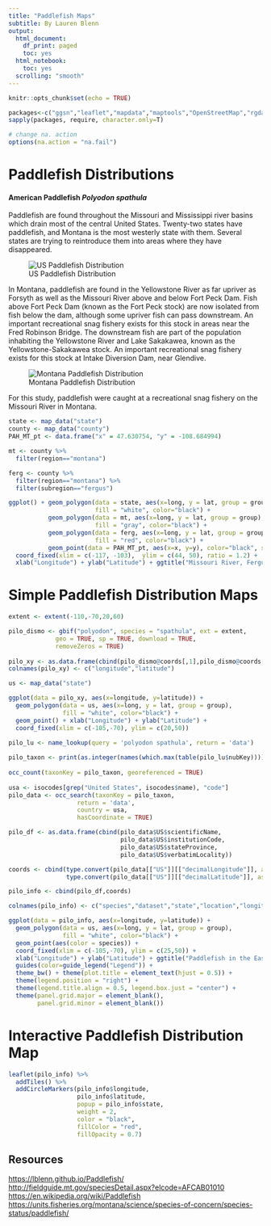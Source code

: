 ```yaml
---
title: "Paddlefish Maps"
subtitle: By Lauren Blenn
output:
  html_document:
    df_print: paged
    toc: yes
  html_notebook:
    toc: yes
  scrolling: "smooth"
---
```


```r
knitr::opts_chunk$set(echo = TRUE)

packages<-c("ggsn","leaflet","mapdata","maptools","OpenStreetMap","rgdal","smoothr","sf","sp","tidyverse","tmap", "dismo", "rgbif", "viridis", "rasterVis", "utils", "ggplot2", "maps", "tmaptools")
sapply(packages, require, character.only=T)

# change na. action
options(na.action = "na.fail")
```

# Paddlefish Distributions  
#### American Paddlefish _Polyodon spathula_  

Paddlefish are found throughout the Missouri and Mississippi river basins which drain most of the central United States. Twenty-two states have paddlefish, and Montana is the most westerly state with them. Several states are trying to reintroduce them into areas where they have disappeared.   

![US Paddlefish Distribution](F:/BIOL5700R/Paddlefish/PAH_US_Dist.png)  

In Montana, paddlefish are found in the Yellowstone River as far upriver as Forsyth as well as the Missouri River above and below Fort Peck Dam. Fish above Fort Peck Dam (known as the Fort Peck stock) are now isolated from fish below the dam, although some upriver fish can pass downstream. An important recreational snag fishery exists for this stock in areas near the Fred Robinson Bridge. The downstream fish are part of the population inhabiting the Yellowstone River and Lake Sakakawea, known as the Yellowstone-Sakakawea stock. An important recreational snag fishery exists for this stock at Intake Diversion Dam, near Glendive.  

![Montana Paddlefish Distribution](F:/BIOL5700R/Paddlefish/PAH_MT_Dist.png)  

For this study, paddlefish were caught at a recreational snag fishery on the Missouri River in Montana.  

```r
state <- map_data("state")
county <- map_data("county")
PAH_MT_pt <- data.frame("x" = 47.630754, "y" = -108.684994)

mt <- county %>% 
  filter(region=="montana")

ferg <- county %>% 
  filter(region=="montana") %>% 
  filter(subregion=="fergus")

ggplot() + geom_polygon(data = state, aes(x=long, y = lat, group = group),
                        fill = "white", color="black") + 
           geom_polygon(data = mt, aes(x=long, y = lat, group = group),
                        fill = "gray", color="black") + 
           geom_polygon(data = ferg, aes(x=long, y = lat, group = group),
                        fill = "red", color="black") + 
           geom_point(data = PAH_MT_pt, aes(x=x, y=y), color="black", size=5) +
  coord_fixed(xlim = c(-117, -103),  ylim = c(44, 50), ratio = 1.2) + 
  xlab("Longitude") + ylab("Latitude") + ggtitle("Missouri River, Fergus Co., MT")
```


# Simple Paddlefish Distribution Maps  

```r
extent <- extent(-110,-70,20,60)

pilo_dismo <- gbif("polyodon", species = "spathula", ext = extent,
             geo = TRUE, sp = TRUE, download = TRUE,
             removeZeros = TRUE)
             
pilo_xy <- as.data.frame(cbind(pilo_dismo@coords[,1],pilo_dismo@coords[,2]))
colnames(pilo_xy) <- c("longitude","latitude")

us <- map_data("state")

ggplot(data = pilo_xy, aes(x=longitude, y=latitude)) +
  geom_polygon(data = us, aes(x=long, y = lat, group = group),
               fill = "white", color="black") +
  geom_point() + xlab("Longitude") + ylab("Latitude") +
  coord_fixed(xlim = c(-105,-70), ylim = c(20,50))
```


```r
pilo_lu <- name_lookup(query = 'polyodon spathula', return = 'data')
  
pilo_taxon <- print(as.integer(names(which.max(table(pilo_lu$nubKey)))))
  
occ_count(taxonKey = pilo_taxon, georeferenced = TRUE)
  
usa <- isocodes[grep("United States", isocodes$name), "code"]
pilo_data <- occ_search(taxonKey = pilo_taxon, 
                   return = 'data', 
                   country = usa, 
                   hasCoordinate = TRUE)

pilo_df <- as.data.frame(cbind(pilo_data$US$scientificName,
                               pilo_data$US$institutionCode,
                               pilo_data$US$stateProvince,
                               pilo_data$US$verbatimLocality))

coords <- cbind(type.convert(pilo_data[["US"]][["decimalLongitude"]], as.is = TRUE),
                type.convert(pilo_data[["US"]][["decimalLatitude"]], as.is = TRUE))

pilo_info <- cbind(pilo_df,coords)

colnames(pilo_info) <- c("species","dataset","state","location","longitude","latitude")

ggplot(data = pilo_info, aes(x=longitude, y=latitude)) +
  geom_polygon(data = us, aes(x=long, y = lat, group = group),
               fill = "white", color="black") +
  geom_point(aes(color = species)) +
  coord_fixed(xlim = c(-105,-70), ylim = c(25,50)) +
  xlab("Longitude") + ylab("Latitude") + ggtitle("Paddlefish in the Eastern US") + 
  guides(color=guide_legend("Legend")) + 
  theme_bw() + theme(plot.title = element_text(hjust = 0.5)) + 
  theme(legend.position = "right") +
  theme(legend.title.align = 0.5, legend.box.just = "center") +
  theme(panel.grid.major = element_blank(), 
        panel.grid.minor = element_blank())
```

# Interactive Paddlefish Distribution Map  

```r
leaflet(pilo_info) %>% 
  addTiles() %>% 
  addCircleMarkers(pilo_info$longitude,
                   pilo_info$latitude,
                   popup = pilo_info$state,
                   weight = 2,
                   color = "black",
                   fillColor = "red",
                   fillOpacity = 0.7)
```



## Resources  

[https://lblenn.github.io/Paddlefish/](My Paddlefish Website)  
[http://fieldguide.mt.gov/speciesDetail.aspx?elcode=AFCAB01010](Montana Field Guide)  
[https://en.wikipedia.org/wiki/Paddlefish](Wikipedia Paddlefish Page)  
[https://units.fisheries.org/montana/science/species-of-concern/species-status/paddlefish/](Species Status)  
